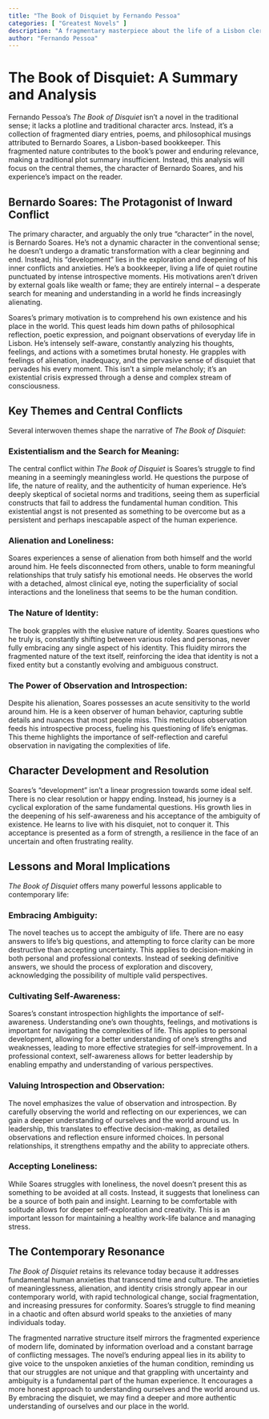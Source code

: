 ```yaml
---
title: "The Book of Disquiet by Fernando Pessoa"
categories: [ "Greatest Novels" ]
description: "A fragmentary masterpiece about the life of a Lisbon clerk."
author: "Fernando Pessoa"
---
```

# The Book of Disquiet: A Summary and Analysis

Fernando Pessoa's *The Book of Disquiet* isn't a novel in the traditional sense; it lacks a plotline and traditional character arcs.  Instead, it's a collection of fragmented diary entries, poems, and philosophical musings attributed to Bernardo Soares, a Lisbon-based bookkeeper.  This fragmented nature contributes to the book’s power and enduring relevance, making a traditional plot summary insufficient.  Instead, this analysis will focus on the central themes, the character of Bernardo Soares, and his experience's impact on the reader.


## Bernardo Soares: The Protagonist of Inward Conflict

The primary character, and arguably the only true "character" in the novel, is Bernardo Soares. He's not a dynamic character in the conventional sense; he doesn't undergo a dramatic transformation with a clear beginning and end. Instead, his "development" lies in the exploration and deepening of his inner conflicts and anxieties.  He's a bookkeeper, living a life of quiet routine punctuated by intense introspective moments.  His motivations aren't driven by external goals like wealth or fame; they are entirely internal – a desperate search for meaning and understanding in a world he finds increasingly alienating.

Soares's primary motivation is to comprehend his own existence and his place in the world. This quest leads him down paths of philosophical reflection, poetic expression, and poignant observations of everyday life in Lisbon. He’s intensely self-aware, constantly analyzing his thoughts, feelings, and actions with a sometimes brutal honesty. He grapples with feelings of alienation, inadequacy, and the pervasive sense of disquiet that pervades his every moment. This isn’t a simple melancholy; it’s an existential crisis expressed through a dense and complex stream of consciousness.

## Key Themes and Central Conflicts

Several interwoven themes shape the narrative of *The Book of Disquiet*:

### Existentialism and the Search for Meaning:

The central conflict within *The Book of Disquiet* is Soares's struggle to find meaning in a seemingly meaningless world. He questions the purpose of life, the nature of reality, and the authenticity of human experience.  He's deeply skeptical of societal norms and traditions, seeing them as superficial constructs that fail to address the fundamental human condition. This existential angst is not presented as something to be overcome but as a persistent and perhaps inescapable aspect of the human experience.

### Alienation and Loneliness:

Soares experiences a sense of alienation from both himself and the world around him. He feels disconnected from others, unable to form meaningful relationships that truly satisfy his emotional needs. He observes the world with a detached, almost clinical eye, noting the superficiality of social interactions and the loneliness that seems to be the human condition.

### The Nature of Identity:

The book grapples with the elusive nature of identity.  Soares questions who he truly is, constantly shifting between various roles and personas, never fully embracing any single aspect of his identity. This fluidity mirrors the fragmented nature of the text itself, reinforcing the idea that identity is not a fixed entity but a constantly evolving and ambiguous construct.


### The Power of Observation and Introspection:

Despite his alienation, Soares possesses an acute sensitivity to the world around him. He is a keen observer of human behavior, capturing subtle details and nuances that most people miss. This meticulous observation feeds his introspective process, fueling his questioning of life's enigmas. This theme highlights the importance of self-reflection and careful observation in navigating the complexities of life.

## Character Development and Resolution

Soares's "development" isn't a linear progression towards some ideal self. There is no clear resolution or happy ending. Instead, his journey is a cyclical exploration of the same fundamental questions. His growth lies in the deepening of his self-awareness and his acceptance of the ambiguity of existence. He learns to live with his disquiet, not to conquer it. This acceptance is presented as a form of strength, a resilience in the face of an uncertain and often frustrating reality.

## Lessons and Moral Implications

*The Book of Disquiet* offers many powerful lessons applicable to contemporary life:

### Embracing Ambiguity:

The novel teaches us to accept the ambiguity of life. There are no easy answers to life's big questions, and attempting to force clarity can be more destructive than accepting uncertainty. This applies to decision-making in both personal and professional contexts. Instead of seeking definitive answers, we should the process of exploration and discovery, acknowledging the possibility of multiple valid perspectives.

### Cultivating Self-Awareness:

Soares's constant introspection highlights the importance of self-awareness. Understanding one's own thoughts, feelings, and motivations is important for navigating the complexities of life. This applies to personal development, allowing for a better understanding of one's strengths and weaknesses, leading to more effective strategies for self-improvement. In a professional context, self-awareness allows for better leadership by enabling empathy and understanding of various perspectives.

### Valuing Introspection and Observation:

The novel emphasizes the value of observation and introspection. By carefully observing the world and reflecting on our experiences, we can gain a deeper understanding of ourselves and the world around us. In leadership, this translates to effective decision-making, as detailed observations and reflection ensure informed choices. In personal relationships, it strengthens empathy and the ability to appreciate others.

### Accepting Loneliness:

While Soares struggles with loneliness, the novel doesn't present this as something to be avoided at all costs. Instead, it suggests that loneliness can be a source of both pain and insight.  Learning to be comfortable with solitude allows for deeper self-exploration and creativity.  This is an important lesson for maintaining a healthy work-life balance and managing stress.


## The Contemporary Resonance

*The Book of Disquiet* retains its relevance today because it addresses fundamental human anxieties that transcend time and culture.  The anxieties of meaninglessness, alienation, and identity crisis strongly appear in our contemporary world, with rapid technological change, social fragmentation, and increasing pressures for conformity. Soares's struggle to find meaning in a chaotic and often absurd world speaks to the anxieties of many individuals today.

The fragmented narrative structure itself mirrors the fragmented experience of modern life, dominated by information overload and a constant barrage of conflicting messages. The novel's enduring appeal lies in its ability to give voice to the unspoken anxieties of the human condition, reminding us that our struggles are not unique and that grappling with uncertainty and ambiguity is a fundamental part of the human experience.  It encourages a more honest approach to understanding ourselves and the world around us.  By embracing the disquiet, we may find a deeper and more authentic understanding of ourselves and our place in the world.

